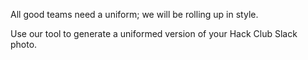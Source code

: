 All good teams need a uniform; we will be rolling up in style.

Use our tool to generate a uniformed version of your Hack Club Slack photo.